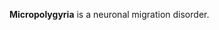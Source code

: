 <!-- Please do not remove or change this AfD message until the issue is settled -->
{{AfDM|page=Micropolygyria|date=2007 September 26|substed=yes}}
<!-- End of AfD message, feel free to edit beyond this point -->

'''Micropolygyria''' is a neuronal migration disorder.
{{medical-stub}}